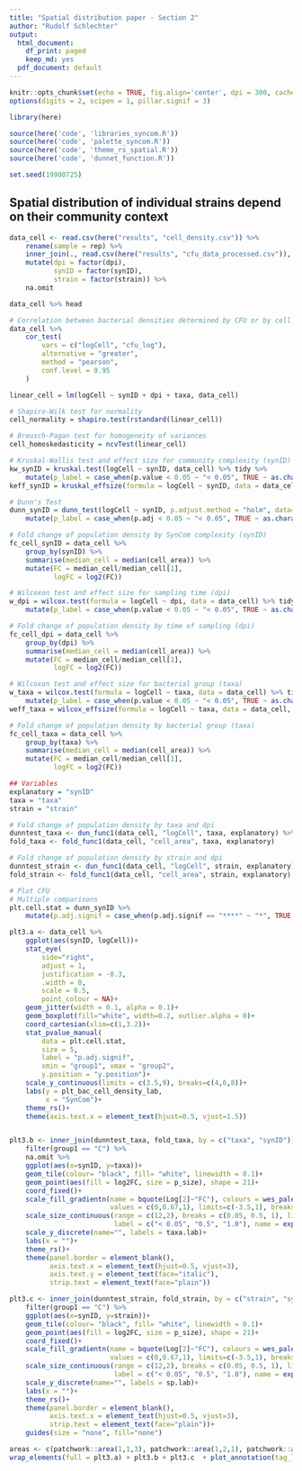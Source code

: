 ```yaml
---
title: "Spatial distribution paper - Section 2"
author: "Rudolf Schlechter"
output:
  html_document:
    df_print: paged
    keep_md: yes
  pdf_document: default
---
```


```r
knitr::opts_chunk$set(echo = TRUE, fig.align='center', dpi = 300, cache = TRUE)
options(digits = 2, scipen = 1, pillar.signif = 3)

library(here)

source(here('code', 'libraries_syncom.R'))
source(here('code', 'palette_syncom.R'))
source(here('code', 'theme_rs_spatial.R'))
source(here('code', 'dunnet_function.R'))

set.seed(19900725)

```

## Spatial distribution of individual strains depend on their community context

```r
data_cell <- read.csv(here("results", "cell_density.csv")) %>% 
    rename(sample = rep) %>% 
    inner_join(., read.csv(here("results", "cfu_data_processed.csv")), by=c("exp", "dpi", "synID", "comID", "syncom", "strain", "sample", "channel")) %>% 
    mutate(dpi = factor(dpi),
           synID = factor(synID),
           strain = factor(strain)) %>% 
    na.omit
```

```r
data_cell %>% head
```

```r
# Correlation between bacterial densities determined by CFU or by cell counts
data_cell %>% 
    cor_test(
        vars = c("logCell", "cfu_log"),
        alternative = "greater",
        method = "pearson",
        conf.level = 0.95
    )

```


```r
linear_cell = lm(logCell ~ synID + dpi + taxa, data_cell)

# Shapiro-Wilk test for normality
cell_normality = shapiro.test(rstandard(linear_cell))

# Breusch-Pagan test for homogeneity of variances
cell_homoskedasticity = ncvTest(linear_cell)
```

```r
# Kruskal-Wallis test and effect size for community complexity (synID)
kw_synID = kruskal.test(logCell ~ synID, data_cell) %>% tidy %>% 
    mutate(p_label = case_when(p.value < 0.05 ~ "< 0.05", TRUE ~ as.character(p.value)))
keff_synID = kruskal_effsize(formula = logCell ~ synID, data = data_cell, ci=TRUE, nboot=100)

# Dunn's Test
dunn_synID = dunn_test(logCell ~ synID, p.adjust.method = "holm", data=data_cell) %>% tibble %>% 
    mutate(p_label = case_when(p.adj < 0.05 ~ "< 0.05", TRUE ~ as.character(p.adj)))

# Fold change of population density by SynCom complexity (synID)
fc_cell_synID = data_cell %>% 
    group_by(synID) %>% 
    summarise(median_cell = median(cell_area)) %>% 
    mutate(FC = median_cell/median_cell[1],
           logFC = log2(FC))
```

```r
# Wilcoxon test and effect size for sampling time (dpi)
w_dpi = wilcox.test(formula = logCell ~ dpi, data = data_cell) %>% tidy %>% 
    mutate(p_label = case_when(p.value < 0.05 ~ "< 0.05", TRUE ~ as.character(p.value)))

# Fold change of population density by time of sampling (dpi)
fc_cell_dpi = data_cell %>% 
    group_by(dpi) %>% 
    summarise(median_cell = median(cell_area)) %>% 
    mutate(FC = median_cell/median_cell[1],
           logFC = log2(FC))
```

```r
# Wilcoxon test and effect size for bacterial group (taxa)
w_taxa = wilcox.test(formula = logCell ~ taxa, data = data_cell) %>% tidy %>% 
    mutate(p_label = case_when(p.value < 0.05 ~ "< 0.05", TRUE ~ as.character(p.value)))
weff_taxa = wilcox_effsize(formula = logCell ~ taxa, data = data_cell, ci=TRUE, nboot=100)

# Fold change of population density by bacterial group (taxa)
fc_cell_taxa = data_cell %>% 
    group_by(taxa) %>% 
    summarise(median_cell = median(cell_area)) %>% 
    mutate(FC = median_cell/median_cell[1],
           logFC = log2(FC))
```

```r
## Variables
explanatory = "synID"
taxa = "taxa"
strain = "strain"

# Fold change of population density by taxa and dpi
dunntest_taxa <- dun_func1(data_cell, "logCell", taxa, explanatory) %>% rename(synID = group2)
fold_taxa <- fold_func1(data_cell, "cell_area", taxa, explanatory)

# Fold change of population density by strain and dpi
dunntest_strain <- dun_func1(data_cell, "logCell", strain, explanatory) %>% rename(synID = group2)
fold_strain <- fold_func1(data_cell, "cell_area", strain, explanatory)
```

```r
# Plot CFU
# Multiple comparisons
plt.cell.stat = dunn_synID %>% 
    mutate(p.adj.signif = case_when(p.adj.signif == "****" ~ "*", TRUE ~ p.adj.signif), y.position = c(7.5,8.5,8))

plt3.a <- data_cell %>% 
    ggplot(aes(synID, logCell))+
    stat_eye(
        side="right",
        adjust = 1,
        justification = -0.3,
        .width = 0,
        scale = 0.5,
        point_colour = NA)+
    geom_jitter(width = 0.1, alpha = 0.1)+
    geom_boxplot(fill="white", width=0.2, outlier.alpha = 0)+
    coord_cartesian(xlim=c(1,3.2))+
    stat_pvalue_manual(
        data = plt.cell.stat,
        size = 5,
        label = "p.adj.signif",
        xmin = "group1", xmax = "group2",
        y.position = "y.position")+
    scale_y_continuous(limits = c(3.5,9), breaks=c(4,6,8))+
    labs(y = plt_bac_cell_density_lab,
         x = "SynCom")+
    theme_rs()+
    theme(axis.text.x = element_text(hjust=0.5, vjust=1.5))


plt3.b <- inner_join(dunntest_taxa, fold_taxa, by = c("taxa", "synID")) %>% 
    filter(group1 == "C") %>%
    na.omit %>% 
    ggplot(aes(x=synID, y=taxa))+
    geom_tile(colour= "black", fill= "white", linewidth = 0.1)+
    geom_point(aes(fill = log2FC, size = p_size), shape = 21)+
    coord_fixed()+
    scale_fill_gradientn(name = bquote(Log[2]~"FC"), colours = wes_palette("Zissou1")[c(1,2,3,5)], 
                         values = c(0,0.67,1), limits=c(-3.5,1), breaks=seq(-3,1,1), na.value = 'grey90')+
    scale_size_continuous(range = c(12,2), breaks = c(0.05, 0.5, 1), limits = c(0,1), 
                          label = c("< 0.05", "0.5", "1.0"), name = expression(paste(italic("P"), "-adjusted")))+
    scale_y_discrete(name="", labels = taxa.lab)+
    labs(x = "")+
    theme_rs()+
    theme(panel.border = element_blank(),
          axis.text.x = element_text(hjust=0.5, vjust=3),
          axis.text.y = element_text(face="italic"),
          strip.text = element_text(face="plain"))

plt3.c <- inner_join(dunntest_strain, fold_strain, by = c("strain", "synID")) %>% 
    filter(group1 == "C") %>% 
    ggplot(aes(x=synID, y=strain))+
    geom_tile(colour= "black", fill= "white", linewidth = 0.1)+
    geom_point(aes(fill = log2FC, size = p_size), shape = 21)+
    coord_fixed()+
    scale_fill_gradientn(name = bquote(Log[2]~"FC"), colours = wes_palette("Zissou1")[c(1,2,3,5)], 
                         values = c(0,0.67,1), limits=c(-3.5,1), breaks=seq(-3,1,1), na.value = 'grey90')+
    scale_size_continuous(range = c(12,2), breaks = c(0.05, 0.5, 1), limits = c(0,1), 
                          label = c("< 0.05", "0.5", "1.0"), name = expression(paste(italic("P"), "-adjusted")))+
    scale_y_discrete(name="", labels = sp.lab)+
    labs(x = "")+
    theme_rs()+
    theme(panel.border = element_blank(),
          axis.text.x = element_text(hjust=0.5, vjust=3),
          strip.text = element_text(face="plain"))+
    guides(size = "none", fill="none")
```

```r
areas <- c(patchwork::area(1,1,3), patchwork::area(1,2,1), patchwork::area(2,2,3))
wrap_elements(full = plt3.a) + plt3.b + plt3.c  + plot_annotation(tag_levels = "A") + plot_layout(design = areas, guides = "collect") & theme(legend.box.just = "center")
```
